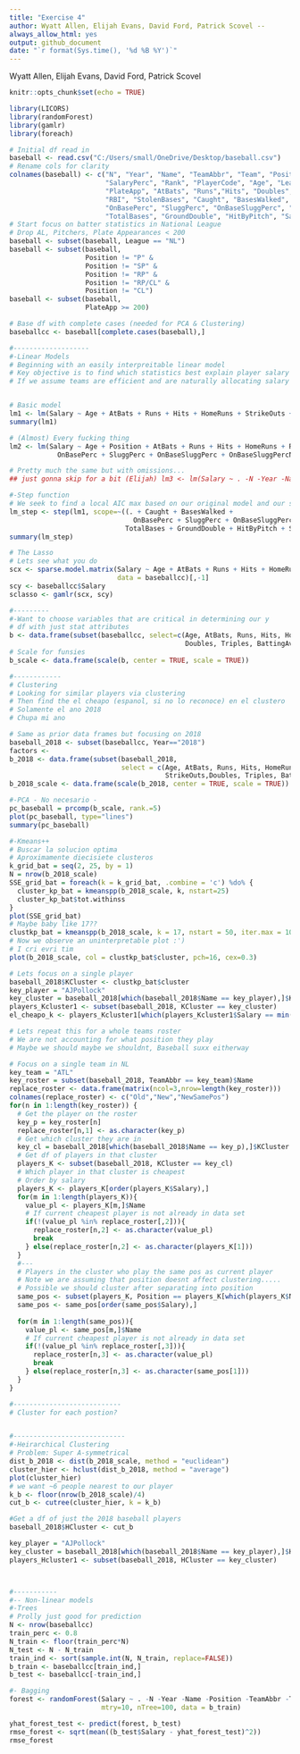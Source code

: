 ```yaml
---
title: "Exercise 4"
author: Wyatt Allen, Elijah Evans, David Ford, Patrick Scovel --
always_allow_html: yes
output: github_document
date: "`r format(Sys.time(), '%d %B %Y')`"
---
```

Wyatt Allen, Elijah Evans, David Ford, Patrick Scovel

```r
knitr::opts_chunk$set(echo = TRUE)
```

```r
library(LICORS)
library(randomForest)
library(gamlr)
library(foreach)

# Initial df read in 
baseball <- read.csv("C:/Users/small/OneDrive/Desktop/baseball.csv")
# Rename cols for clarity
colnames(baseball) <- c("N", "Year", "Name", "TeamAbbr", "Team", "Position", "VetStatus", "Salary", 
                        "SalaryPerc", "Rank", "PlayerCode", "Age", "League", "Games", 
                        "PlateApp", "AtBats", "Runs","Hits", "Doubles", "Triples", "HomeRuns",
                        "RBI", "StolenBases", "Caught", "BasesWalked", "StrikeOuts", "BattingAvg",
                        "OnBasePerc", "SluggPerc", "OnBaseSluggPerc", "OnBaseSluggPercNorm",
                        "TotalBases", "GroundDouble", "HitByPitch", "SacHit", "SacFlies", "IntBasesOnBalls" )
# Start focus on batter statistics in National League
# Drop AL, Pitchers, Plate Appearances < 200
baseball <- subset(baseball, League == "NL")
baseball <- subset(baseball, 
                   Position != "P" &
                   Position != "SP" &
                   Position != "RP" &
                   Position != "RP/CL" &
                   Position != "CL")
baseball <- subset(baseball, 
                   PlateApp >= 200)

# Base df with complete cases (needed for PCA & Clustering)
baseballcc <- baseball[complete.cases(baseball),]

#-------------------
#-Linear Models
# Beginning with an easily interpreitable linear model
# Key objective is to find which statistics best explain player salary (should probably look at wins......)
# If we assume teams are efficient and are naturally allocating salary according to who will contribute more to wins....


# Basic model
lm1 <- lm(Salary ~ Age + AtBats + Runs + Hits + HomeRuns + StrikeOuts + Doubles + Triples + BattingAvg + StolenBases + BasesWalked, data = baseball)
summary(lm1)

# (Almost) Every fucking thing
lm2 <- lm(Salary ~ Age + Position + AtBats + Runs + Hits + HomeRuns + RBI + StrikeOuts + BattingAvg + Doubles + Triples + StolenBases + Caught + BasesWalked +
            OnBasePerc + SluggPerc + OnBaseSluggPerc + OnBaseSluggPercNorm + TotalBases + GroundDouble + HitByPitch + SacHit + SacFlies + IntBasesOnBalls, data = baseball)

# Pretty much the same but with omissions... 
## just gonna skip for a bit (Elijah) lm3 <- lm(Salary ~ . -N -Year -Name -Position -TeamAbbr -Team -PlayerCode -League -Rank -SalaryPerc, data = baseball)

#-Step function
# We seek to find a local AIC max based on our original model and our scope terms
lm_step <- step(lm1, scope=~((. + Caught + BasesWalked +
                               OnBasePerc + SluggPerc + OnBaseSluggPerc + OnBaseSluggPercNorm +
                             TotalBases + GroundDouble + HitByPitch + SacHit + SacFlies + IntBasesOnBalls)^2))
summary(lm_step)

# The Lasso
# Lets see what you do
scx <- sparse.model.matrix(Salary ~ Age + AtBats + Runs + Hits + HomeRuns + RBI + StrikeOuts + BattingAvg,
                           data = baseballcc)[,-1]
scy <- baseballcc$Salary
sclasso <- gamlr(scx, scy)

#---------
#-Want to choose variables that are critical in determining our y
# df with just stat attributes
b <- data.frame(subset(baseballcc, select=c(Age, AtBats, Runs, Hits, HomeRuns, StrikeOuts,
                                            Doubles, Triples, BattingAvg, StolenBases, BasesWalked)))
# Scale for funsies
b_scale <- data.frame(scale(b, center = TRUE, scale = TRUE))

#------------
# Clustering 
# Looking for similar players via clustering
# Then find the el cheapo (espanol, si no lo reconoce) en el clustero
# Solamente el ano 2018
# Chupa mi ano

# Same as prior data frames but focusing on 2018 
baseball_2018 <- subset(baseballcc, Year=="2018")
factors <- 
b_2018 <- data.frame(subset(baseball_2018, 
                            select = c(Age, AtBats, Runs, Hits, HomeRuns, 
                                       StrikeOuts,Doubles, Triples, BattingAvg, StolenBases, BasesWalked)))
b_2018_scale <- data.frame(scale(b_2018, center = TRUE, scale = TRUE))

#-PCA - No necesario - 
pc_baseball = prcomp(b_scale, rank.=5)
plot(pc_baseball, type="lines")
summary(pc_baseball)

#-Kmeans++
# Buscar la solucion optima
# Aproximamente diecisiete clusteros 
k_grid_bat = seq(2, 25, by = 1)
N = nrow(b_2018_scale)
SSE_grid_bat = foreach(k = k_grid_bat, .combine = 'c') %do% {
  cluster_kp_bat = kmeanspp(b_2018_scale, k, nstart=25)
  cluster_kp_bat$tot.withinss
}
plot(SSE_grid_bat)
# Maybe baby like 17??
clustkp_bat = kmeanspp(b_2018_scale, k = 17, nstart = 50, iter.max = 1000)
# Now we observe an uninterpretable plot :')
# I cri evri tim
plot(b_2018_scale, col = clustkp_bat$cluster, pch=16, cex=0.3)

# Lets focus on a single player
baseball_2018$KCluster <- clustkp_bat$cluster
key_player = "AJPollock"
key_cluster = baseball_2018[which(baseball_2018$Name == key_player),]$KCluster
players_Kcluster1 <- subset(baseball_2018, KCluster == key_cluster)
el_cheapo_k <- players_Kcluster1[which(players_Kcluster1$Salary == min(players_Kcluster1$Salary)),]

# Lets repeat this for a whole teams roster
# We are not accounting for what position they play
# Maybe we should maybe we shouldnt, Baseball suxx eitherway

# Focus on a single team in NL
key_team = "ATL"
key_roster = subset(baseball_2018, TeamAbbr == key_team)$Name
replace_roster <- data.frame(matrix(ncol=3,nrow=length(key_roster)))
colnames(replace_roster) <- c("Old","New","NewSamePos")
for(n in 1:length(key_roster)) {
  # Get the player on the roster
  key_p = key_roster[n]
  replace_roster[n,1] <- as.character(key_p)
  # Get which cluster they are in
  key_cl = baseball_2018[which(baseball_2018$Name == key_p),]$KCluster
  # Get df of players in that cluster
  players_K <- subset(baseball_2018, KCluster == key_cl)
  # Which player in that cluster is cheapest
  # Order by salary
  players_K <- players_K[order(players_K$Salary),]  
  for(m in 1:length(players_K)){
    value_pl <- players_K[m,]$Name
    # If current cheapest player is not already in data set
    if(!(value_pl %in% replace_roster[,2])){
      replace_roster[n,2] <- as.character(value_pl)
      break
    } else(replace_roster[n,2] <- as.character(players_K[1]))
  }
  #---
  # Players in the cluster who play the same pos as current player
  # Note we are assuming that position doesnt affect clustering.....
  # Possible we should cluster after separating into position
  same_pos <- subset(players_K, Position == players_K[which(players_K$Name==key_p),]$Position)
  same_pos <- same_pos[order(same_pos$Salary),]
  
  for(m in 1:length(same_pos)){
    value_pl <- same_pos[m,]$Name
    # If current cheapest player is not already in data set
    if(!(value_pl %in% replace_roster[,3])){
      replace_roster[n,3] <- as.character(value_pl)
      break
    } else(replace_roster[n,3] <- as.character(same_pos[1]))
  }
}

#---------------------------
# Cluster for each postion?


#----------------------------
#-Heirarchical Clustering
# Problem: Super A-symmetrical
dist_b_2018 <- dist(b_2018_scale, method = "euclidean")
cluster_hier <- hclust(dist_b_2018, method = "average")
plot(cluster_hier)
# we want ~6 people nearest to our player
k_b <- floor(nrow(b_2018_scale)/4)
cut_b <- cutree(cluster_hier, k = k_b)

#Get a df of just the 2018 baseball players
baseball_2018$HCluster <- cut_b

key_player = "AJPollock"
key_cluster = baseball_2018[which(baseball_2018$Name == key_player),]$HCluster
players_Hcluster1 <- subset(baseball_2018, HCluster == key_cluster)



#-----------
#-- Non-linear models
#-Trees
# Prolly just good for prediction
N <- nrow(baseballcc)
train_perc <- 0.8
N_train <- floor(train_perc*N)
N_test <- N - N_train
train_ind <- sort(sample.int(N, N_train, replace=FALSE))
b_train <- baseballcc[train_ind,]
b_test <- baseballcc[-train_ind,]

#- Bagging
forest <- randomForest(Salary ~ . -N -Year -Name -Position -TeamAbbr -Team -PlayerCode -League -Rank, 
                       mtry=10, nTree=100, data = b_train)

yhat_forest_test <- predict(forest, b_test)
rmse_forest <- sqrt(mean((b_test$Salary - yhat_forest_test)^2))
rmse_forest
```